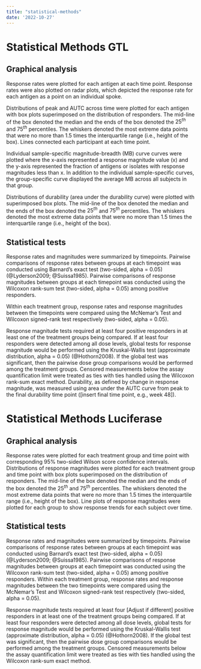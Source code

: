 ```yaml
---
title: "statistical-methods"
date: '2022-10-27'
---
```


<!-- This file was adapted from VISCtemplates {{pkg_ver}}. -->

# Statistical Methods GTL

## Graphical analysis

Response rates were plotted for each antigen at each time point. Response rates were also plotted on radar plots, which depicted the response rate for each antigen as a point on an individual spoke. 

Distributions of peak and AUTC across time were plotted for each antigen with box plots superimposed on the distribution of responders. The mid-line of the box denoted the median and the ends of the box denoted the $25^{th}$ and $75^{th}$ percentiles. The whiskers denoted the most extreme data points that were no more than 1.5 times the interquartile range (i.e., height of the box). Lines connected each participant at each time point.

Individual sample-specific magnitude-breadth (MB) curve curves were plotted where the x-axis represented a response magnitude value (x) and the y-axis represented the fraction of antigens or isolates with response magnitudes less than x. In addition to the individual sample-specific curves, the group-specific curve displayed the average MB across all subjects in that group. 

Distributions of durability (area under the durability curve) were plotted with superimposed box plots. The mid-line of the box denoted the median and the ends of the box denoted the $25^{th}$ and $75^{th}$ percentiles. The whiskers denoted the most extreme data points that were no more than 1.5 times the interquartile range (i.e., height of the box).


## Statistical tests

Response rates and magnitudes were summarized by timepoints. Pairwise comparisons of response rates between groups at each timepoint was conducted using Barnard's exact test (two-sided, alpha = 0.05) (@Lyderson2009; @Suissa1985). Pairwise comparisons of response magnitudes between groups at each timepoint was conducted using the Wilcoxon rank-sum test (two-sided, alpha = 0.05) among positive responders. 

Within each treatment group, response rates and response magnitudes between the timepoints were compared using the McNemar's Test and Wilcoxon signed-rank test respectively (two-sided, alpha = 0.05).  

Response magnitude tests required at least four positive responders in at least one of the treatment groups being compared. If at least four responders were detected among all dose levels, global tests for response magnitude would be performed using the Kruskal-Wallis test (approximate distribution, alpha = 0.05) (@Hothorn2008). If the global test was significant, then the pairwise dose group comparisons would be performed among the treatment groups. Censored measurements below the assay quantification limit were treated as ties with ties handled using the Wilcoxon rank-sum exact method. Durability, as defined by change in response magnitude, was measured using area under the AUTC curve from peak to the final durability time point ([insert final time point, e.g., week 48]). 

# Statistical Methods Luciferase

## Graphical analysis

Response rates were plotted for each treatment group and time point with corresponding 95% two-sided Wilson score confidence intervals. Distributions of response magnitudes were plotted for each treatment group and time point with box plots superimposed on the distribution of responders. The mid-line of the box denoted the median and the ends of the box denoted the $25^{th}$ and $75^{th}$ percentiles. The whiskers denoted the most extreme data points that were no more than 1.5 times the interquartile range (i.e., height of the box). 
Line plots of response magnitudes were plotted for each group to show response trends for each subject over time.

## Statistical tests
Response rates and magnitudes were summarized by timepoints. Pairwise comparisons of response rates between groups at each timepoint was conducted using Barnard's exact test (two-sided, alpha = 0.05) (@Lyderson2009; @Suissa1985). Pairwise comparisons of response magnitudes between groups at each timepoint was conducted using the Wilcoxon rank-sum test (two-sided, alpha = 0.05) among positive responders. 
Within each treatment group, response rates and response magnitudes between the two timepoints were compared using the McNemar's Test and Wilcoxon signed-rank test respectively (two-sided, alpha = 0.05). 

Response magnitude tests required at least four [Adjust if different] positive responders in at least one of the treatment groups being compared. If at least four responders were detected among all dose levels, global tests for response magnitude would be performed using the Kruskal-Wallis test (approximate distribution, alpha = 0.05) (@Hothorn2008). If the global test was significant, then the pairwise dose group comparisons would be performed among the treatment groups. Censored measurements below the assay quantification limit were treated as ties with ties handled using the Wilcoxon rank-sum exact method.

